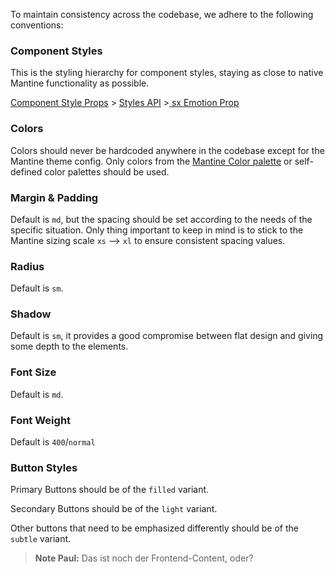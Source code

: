 To maintain consistency across the codebase, we adhere to the following conventions:

### Component Styles

This is the styling hierarchy for component styles, staying as close to native Mantine functionality as possible.

[Component Style Props](https://mantine.dev/styles/style-props/) > [Styles API](https://mantine.dev/styles/styles-api/) >[ sx Emotion Prop](https://mantine.dev/styles/sx/)

### Colors

Colors should never be hardcoded anywhere in the codebase except for the Mantine theme config.
Only colors from the [Mantine Color palette](https://yeun.github.io/open-color/) or self-defined color palettes should be used.

### Margin & Padding

Default is `md`, but the spacing should be set according to the needs of the specific situation.
Only thing important to keep in mind is to stick to the Mantine sizing scale `xs` --> `xl` to ensure consistent spacing values.

### Radius

Default is `sm`.

### Shadow

Default is `sm`, it provides a good compromise between flat design and giving some depth to the elements.

### Font Size

Default is `md`.

### Font Weight

Default is `400`/`normal`

### Button Styles

Primary Buttons should be of the `filled` variant.

Secondary Buttons should be of the `light` variant.

Other buttons that need to be emphasized differently should be of the `subtle` variant.

> **Note Paul:** Das ist noch der Frontend-Content, oder?
